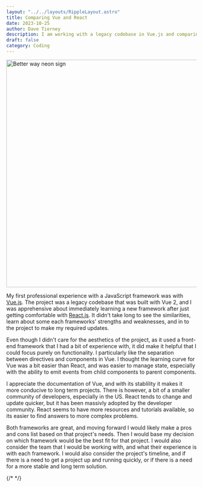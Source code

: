 ```yaml
---
layout: "../../layouts/RippleLayout.astro"
title: Comparing Vue and React
date: 2023-10-25
author: Dave Tierney
description: I am working with a legacy codebase in Vue.js and comparing that with React.js. I appreciate Vue's stability and simplicity, but I prefer React's flexibility and ecosystem.
draft: false
category: Coding
---
```



<Image src={better} alt="Better way neon sign" height="600" width="1200" />

My first professional experience with a JavaScript framework was with <a href="https://vuejs.org/" target="_blank" rel="noopener" className="whitespace-nowrap underline decoration-neon transition hover:text-neon">Vue.js</a>. The project was a legacy codebase that was built with Vue 2, and I was apprehensive about immediately learning a new framework after just getting comfortable with <a href="https://react.dev/" target="_blank" rel="noopener" className="whitespace-nowrap underline decoration-neon transition hover:text-neon">React.js</a>. It didn't take long to see the similarities, learn about some each frameworks' strengths and weaknesses, and in to the project to make my required updates.

Even though I didn't care for the aesthetics of the project, as it used a front-end framework that I had a bit of experience with, it did make it helpful that I could focus purely on functionality. I particularly like the separation between directives and components in Vue. I thought the learning curve for Vue was a bit easier than React, and was easier to manage state, especially with the ability to emit events from child components to parent components.

I appreciate the documentation of Vue, and with its stablility it makes it more conducive to long term projects. There is however, a bit of a smaller community of developers, especially in the US. React tends to change and update quicker, but it has been massivly adopted by the developer community. React seems to have more resources and tutorials available, so its easier to find answers to more complex problems.

Both frameworks are great, and moving forward I would likely make a pros and cons list based on that project's needs. Then I would base my decision on which framework would be the best fit for that project. I would also consider the team that I would be working with, and what their experience is with each framework. I would also consider the project's timeline, and if there is a need to get a project up and running quickly, or if there is a need for a more stable and long term solution.

{/* <a href="" target="_blank" rel="noopener" className="whitespace-nowrap underline decoration-neon transition hover:text-neon"></a> */}